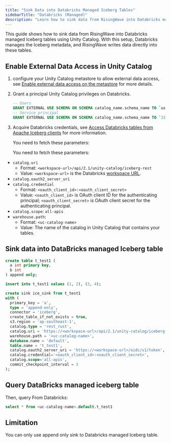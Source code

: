 ```yaml
---
title: "Sink Data into Databricks Managed Iceberg Tables"
sidebarTitle: "Databricks (Managed)"
description: "Learn how to sink data from RisingWave into Databricks managed Iceberg tables."
---
```


This guide shows how to sink data from RisingWave into Databricks managed Iceberg tables using Unity Catalog. With this setup, Databricks manages the Iceberg metadata, and RisingWave writes data directly into these tables.

## Enable External Data Access in Unity Catalog

1. configure your Unity Catalog metastore to allow external data access, see [Enable external data access on the metastore](https://docs.databricks.com/aws/en/external-access/admin#external-data-access) for more details.

2. Grant a principal Unity Catalog privileges on Databricks.

    ```sql
    -- Users
    GRANT EXTERNAL USE SCHEMA ON SCHEMA catalog_name.schema_name TO `user@company.com`
    -- Service principal
    GRANT EXTERNAL USE SCHEMA ON SCHEMA catalog_name.schema_name TO `32ab2e99-69a0-45bc-a110-123456eae110`
    ```

3. Acquire Databricks credentials, see [Access Databricks tables from Apache Iceberg clients](https://docs.databricks.com/aws/en/external-access/iceberg) for more information.

    You need to fetch these parameters:

    You need to fetch these parameters:

- `catalog.uri`
    - Format: `<workspace-url>/api/2.1/unity-catalog/iceberg-rest`
    - Value: `<workspace-url>` is the Databricks [workspace URL](https://docs.databricks.com/aws/en/workspace/workspace-details#workspace-url).
- `catalog.oauth2_server_uri`
- `catalog.credential`
    - Format: `<oauth_client_id>:<oauth_client_secret>`
    - Value: `<oauth_client_id>` is OAuth client ID for the authenticating principal; `<oauth_client_secret>` is OAuth client secret for the authenticating principal.
- `catalog.scope`: `all-apis`
- `warehouse.path`:
    - Format: `<uc-catalog-name>`
    - Value: The name of the catalog in Unity Catalog that contains your tables.

## Sink data into DataBricks managed Iceberg table

```sql
create table t_test1 (
  a int primary key,
  b int
) append only;

insert into t_test1 values (1, 2), (3, 4);

create sink ice_sink from t_test1
with (
  primary_key = 'a',
  type = 'append-only',
  connector = 'iceberg',
  create_table_if_not_exists = true,
  s3.region = 'ap-southeast-1',
  catalog.type = 'rest_rust',
  catalog.uri = 'https://<workspace-url>/api/2.1/unity-catalog/iceberg-rest',
  warehouse.path = '<uc-catalog-name>',
  database.name = 'default',
  table.name = 't_test1',
  catalog.oauth2_server_uri = 'https://<workspace-url>/oidc/v1/token',
  catalog.credential='<oauth_client_id>:<oauth_client_secret>',
  catalog.scope='all-apis',
  commit_checkpoint_interval = 3
);
```

## Query DataBricks managed iceberg table

Then, query From Databricks:

```sql
select * from <uc-catalog-name>.default.t_test1
```

## Limitation

You can only use append only sink to Databricks managed Iceberg table.





